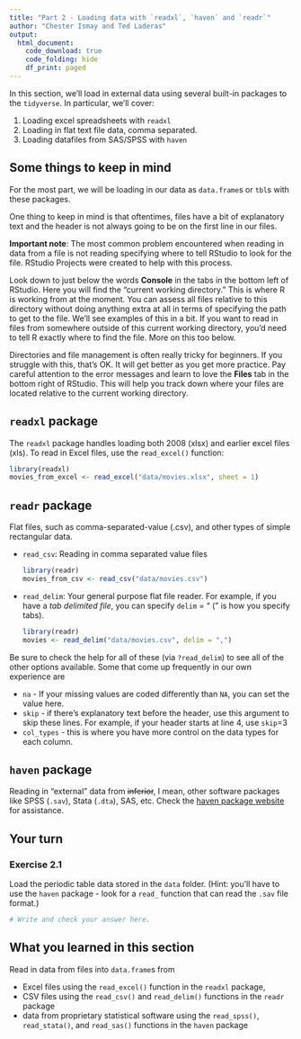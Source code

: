 ```yaml
---
title: "Part 2 - Loading data with `readxl`, `haven` and `readr`"
author: "Chester Ismay and Ted Laderas"
output: 
  html_document:
    code_download: true
    code_folding: hide
    df_print: paged
---
```


In this section, we'll load in external data using several built-in packages to the `tidyverse`. In particular, we'll cover:

1. Loading excel spreadsheets with `readxl`
2. Loading in flat text file data, comma separated.
3. Loading datafiles from SAS/SPSS with `haven`


## Some things to keep in mind

For the most part, we will be loading in our data as `data.frame`s or `tbl`s with these packages. 

One thing to keep in mind is that oftentimes, files have a bit of explanatory text and the header is not always going to be on the first line in our files.

**Important note**: The most common problem encountered when reading in data from a file is not reading specifying where to tell RStudio to look for the file. RStudio Projects were created to help with this process.

Look down to just below the words **Console** in the tabs in the bottom left of RStudio. Here you will find the "current working directory." This is where R is working from at the moment. You can assess all files relative to this directory without doing anything extra at all in terms of specifying the path to get to the file. We'll see examples of this in a bit. If you want to read in files from somewhere outside of this current working directory, you'd need to tell R exactly where to find the file. More on this too below.

Directories and file management is often really tricky for beginners. If you struggle with this, that's OK. It will get better as you get more practice. Pay careful attention to the error messages and learn to love the **Files** tab in the bottom right of RStudio. This will help you track down where your files are located relative to the current working directory.

## `readxl` package

The `readxl` package handles loading both 2008 (xlsx) and earlier excel files (xls). To read in Excel files, use the `read_excel()` function:

```r
library(readxl)
movies_from_excel <- read_excel("data/movies.xlsx", sheet = 1)
```

## `readr` package

Flat files, such as comma-separated-value (.csv), and other types of simple rectangular data.

- `read_csv`: Reading in comma separated value files

    ```r
    library(readr)
    movies_from_csv <- read_csv("data/movies.csv")
    ```

- `read_delim`: Your general purpose flat file reader. For example, if you have a *tab delimited file*, you can specify `delim` = "\t" ("\t" is how you specify tabs). 

    ```r
    library(readr)
    movies <- read_delim("data/movies.csv", delim = ",")
    ```

Be sure to check the help for all of these (via `?read_delim`) to see all of the other options available. Some that come up frequently in our own experience are 

- `na` - If your missing values are coded differently than `NA`, you can set the value here.
- `skip` - if there's explanatory text before the header, use this argument to skip these lines. For example, if your header starts at line 4, use `skip`=3
- `col_types` - this is where you have more control on the data types for each column.

## `haven` package

Reading in "external" data from ~~inferior~~, I mean, other software packages like SPSS (`.sav`), Stata (`.dta`), SAS, etc. Check the [haven package website](http://haven.tidyverse.org/) for assistance.

## Your turn

### Exercise 2.1

Load the periodic table data stored in the `data` folder. (Hint: you'll have to use the `haven` package - look for a `read_` function that can read the `.sav` file format.)

```r
# Write and check your answer here.
```

## What you learned in this section

Read in data from files into `data.frame`s from

- Excel files using the `read_excel()` function in the `readxl` package,
- CSV files using the `read_csv()` and `read_delim()` functions in the `readr` package
- data from proprietary statistical software using the `read_spss()`, `read_stata()`, and `read_sas()` functions in the `haven` package


